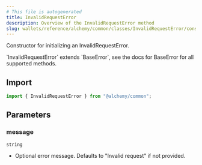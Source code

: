 ```yaml
---
# This file is autogenerated
title: InvalidRequestError
description: Overview of the InvalidRequestError method
slug: wallets/reference/alchemy/common/classes/InvalidRequestError/constructor
---
```


Constructor for initializing an InvalidRequestError.

<Note>
  `InvalidRequestError` extends `BaseError`, see the docs for BaseError for all
  supported methods.
</Note>

## Import

```ts
import { InvalidRequestError } from "@alchemy/common";
```

## Parameters

### message

`string`

- Optional error message. Defaults to "Invalid request" if not provided.
